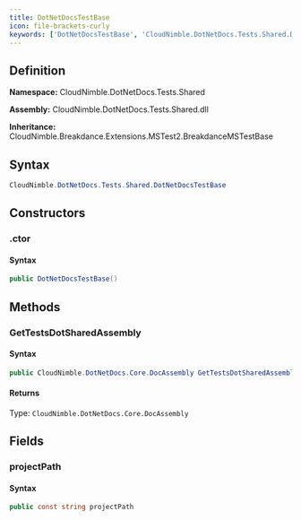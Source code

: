 ```yaml
---
title: DotNetDocsTestBase
icon: file-brackets-curly
keywords: ['DotNetDocsTestBase', 'CloudNimble.DotNetDocs.Tests.Shared.DotNetDocsTestBase', 'CloudNimble.DotNetDocs.Tests.Shared', 'class', 'CloudNimble.Breakdance.Extensions.MSTest2.BreakdanceMSTestBase']
---
```


## Definition

**Namespace:** CloudNimble.DotNetDocs.Tests.Shared

**Assembly:** CloudNimble.DotNetDocs.Tests.Shared.dll

**Inheritance:** CloudNimble.Breakdance.Extensions.MSTest2.BreakdanceMSTestBase

## Syntax

```csharp
CloudNimble.DotNetDocs.Tests.Shared.DotNetDocsTestBase
```

## Constructors

### .ctor

#### Syntax

```csharp
public DotNetDocsTestBase()
```

## Methods

### GetTestsDotSharedAssembly

#### Syntax

```csharp
public CloudNimble.DotNetDocs.Core.DocAssembly GetTestsDotSharedAssembly()
```

#### Returns

Type: `CloudNimble.DotNetDocs.Core.DocAssembly`

## Fields

### projectPath

#### Syntax

```csharp
public const string projectPath
```

